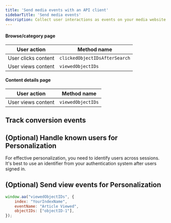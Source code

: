 ```yaml
---
title: 'Send media events with an API client'
sidebarTitle: 'Send media events'
description: Collect user interactions as events on your media website.
---
```



<APIIntro />


<MediaDiagram />


<SearchResults />

#### Browse/category page

| User action         | Method name                    |
| ------------------- | ------------------------------ |
| User clicks content | `clickedObjectIDsAfterSearch`  |
| User views content  | `viewedObjectIDs`              |

#### Content details page

| User action        | Method name       |
| ------------------ | ----------------- |
| User views content | `viewedObjectIDs` |


<TrackQueryid />


<TrackClickEvents />

## Track conversion events


<TrackConversionEvents />


<TrackAdditioalClickEvents />

## (Optional) Handle known users for Personalization

For effective personalization, you need to identify users across sessions.
It's best to use an identifier from your authentication system after users signed in.


<PersonalizationUserToken />

## (Optional) Send view events for Personalization


<ViewEvents />

```js JavaScript
window.aa("viewedObjectIDs", {
    index: "YourIndexName",
    eventName: "Article Viewed",
    objectIDs: ["objectID-1"],
});
```


